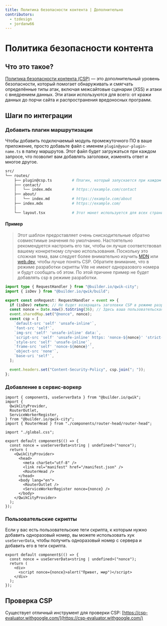 ```yaml
---
title: Политика безопасности контента | Дополнительно
contributors:
  - tzdesign
  - jordanw66
---
```


# Политика безопасности контента

## Что это такое?

[Политика безопасности контента (CSP)](https://developer.mozilla.org/en-US/docs/Web/HTTP/CSP) — это дополнительный уровень безопасности, который помогает обнаруживать и смягчать определённые типы атак, включая межсайтовые сценарии (XSS) и атаки с внедрением данных. Эти атаки используются для всего: от кражи данных до порчи сайта и распространения вредоносных программ.

## Шаги по интеграции

### Добавить плагин маршрутизации

Чтобы добавить подключаемый модуль промежуточного ПО в ваше приложение, просто добавьте файл с именем ```plugin@your-plugin-name.ts``` в папку маршрутов. Этот файл будет загружаться при каждом запросе, что позволит вам добавлять заголовки, изменять ответ и многое другое.

```bash {3} /plugin@csp\.ts/ title="Добавление плагина"
src/
└── routes/
    ├── plugin@csp.ts         # Плагин, который запускается при каждом запросе (промежуточное ПО маршрута).
    ├── contact/
    │   └── index.mdx         # https://example.com/contact
    ├── about/
    │   └── index.md          # https://example.com/about
    ├── index.mdx             # https://example.com/
    │
    └── layout.tsx            # Этот макет используется для всех страниц.
```

#### Пример

> Этот шаблон предоставляет очень снисходительные обратно совместимые значения по умолчанию.
> Настоятельно рекомендуется настроить его так, чтобы он лучше соответствовал вашему конкретному случаю использования.
> Поскольку это сложная тема, вам следует более внимательно изучить [MDN](https://developer.mozilla.org/en-US/docs/Web/HTTP/CSP) или [web.dev](https://web.dev/csp/), чтобы лучше понять CSP.
> Обратите внимание, что в режиме разработки скрипты Vite не имеют одноразового номера и будут сообщать об этом. По этой причине пример не будет добавлять csp в режиме разработки.

```typescript title="src/routes/plugin@csp.ts"
import type { RequestHandler } from "@builder.io/qwik-city";
import { isDev } from "@builder.io/qwik/build";

export const onRequest: RequestHandler = event => {
  if (isDev) return; // Не будет возвращать заголовки CSP в режиме разработки.
  const nonce = Date.now().toString(36); // Здесь ваша пользовательская логика данного случая.
  event.sharedMap.set("@nonce", nonce);
  const csp = [
    `default-src 'self' 'unsafe-inline'`,
    `font-src 'self'`,
    `img-src 'self' 'unsafe-inline' data:`,
    `script-src 'self' 'unsafe-inline' https: 'nonce-${nonce}' 'strict-dynamic'`,
    `style-src 'self' 'unsafe-inline'`,
    `frame-src 'self' 'nonce-${nonce}'`,
    `object-src 'none'`,
    `base-uri 'self'`,
  ];

  event.headers.set("Content-Security-Policy", csp.join("; "));
};
```

### Добавление в сервис-воркер

```tsx {12,22} /nonce/ title="src/root.ts"
import { component$, useServerData } from "@builder.io/qwik";
import {
  QwikCityProvider,
  RouterOutlet,
  ServiceWorkerRegister,
} from "@builder.io/qwik-city";
import { RouterHead } from "./components/router-head/router-head";

import "./global.css";

export default component$(() => {
  const nonce = useServerData<string | undefined>("nonce");
  return (
    <QwikCityProvider>
      <head>
        <meta charSet="utf-8" />
        <link rel="manifest" href="/manifest.json" />
        <RouterHead />
      </head>
      <body lang="en">
        <RouterOutlet />
        <ServiceWorkerRegister nonce={nonce} />
      </body>
    </QwikCityProvider>
  );
});
```

### Пользовательские скрипты

Если у вас есть пользовательские теги скрипта, к которым нужно добавить одноразовый номер, вы можете использовать хук `useServerData`, чтобы получить одноразовый номер с сервера и добавить его в теги скрипта.

```tsx {2,5} /nonce/ title="src/components/some-component.tsx"
export default component$(() => {
  const nonce = useServerData<string | undefined>("nonce");
  return (
    <div>
      <script nonce={nonce}>alert("Привет, мир")</script>
    </div>
  );
});
```

## Проверка CSP

Существует отличный инструмент для проверки CSP: [https://csp-evaluator.withgoogle.com/](https://csp-evaluator.withgoogle.com/)
